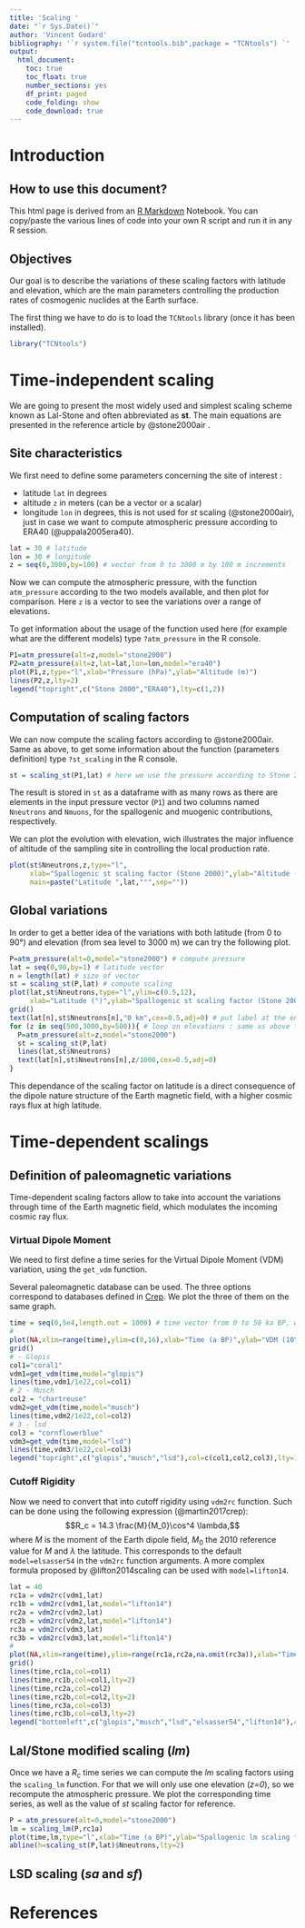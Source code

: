 ```yaml
---
title: 'Scaling '
date: "`r Sys.Date()`"
author: 'Vincent Godard'
bibliography: '`r system.file("tcntools.bib",package = "TCNtools") `'
output:
  html_document:
    toc: true
    toc_float: true
    number_sections: yes
    df_print: paged
    code_folding: show
    code_download: true
---
```




# Introduction 

## How to use this document?

This html page is derived from an [R Markdown](http://rmarkdown.rstudio.com) Notebook. 
You can copy/paste the various lines of code into your own R script and run it in any R session.


## Objectives


Our goal is to describe the variations of these scaling factors with latitude and elevation, which are the main parameters controlling the production rates of cosmogenic nuclides at the Earth surface.

The first thing we have to do is to load the `TCNtools` library (once it has been installed).

```r
library("TCNtools")
```

# Time-independent scaling

We are going to present the most widely used and simplest scaling scheme known as Lal-Stone and often abbreviated as **st**.
The main equations are presented in the reference article by @stone2000air .

## Site characteristics

We first need to define some parameters concerning the site of interest :

- latitude `lat` in degrees
- altitude `z` in meters (can be a vector or a scalar)
- longitude `lon` in degrees, this is not used for *st* scaling (@stone2000air), just in case we want to compute atmospheric pressure according to ERA40 (@uppala2005era40).

```r
lat = 30 # latitude
lon = 30 # longitude
z = seq(0,3000,by=100) # vector from 0 to 3000 m by 100 m increments
```

Now we can compute the atmospheric pressure, with the function `atm_pressure` according to the two models available, and then plot for comparison.
Here `z` is a vector to see the variations over a range of elevations.

To get information about the usage of the function used here (for example what are the different models) type `?atm_pressure` in the R console.

```r
P1=atm_pressure(alt=z,model="stone2000") 
P2=atm_pressure(alt=z,lat=lat,lon=lon,model="era40")
plot(P1,z,type="l",xlab="Pressure (hPa)",ylab="Altitude (m)")
lines(P2,z,lty=2)
legend("topright",c("Stone 2000","ERA40"),lty=c(1,2))
```

## Computation of scaling factors

We can now compute the scaling factors according to @stone2000air. 
Same as above, to get some information about the function (parameters definition) type `?st_scaling` in the R console.

```r
st = scaling_st(P1,lat) # here we use the pressure according to Stone 2000 model
```

The result is stored in `st` as a dataframe with as many rows as there are elements in the input pressure vector (`P1`) and two columns named `Nneutrons` and `Nmuons`, for the spallogenic and muogenic contributions, respectively.  

We can plot the evolution with elevation, wich illustrates the major influence of altitude of the sampling site in controlling the local production rate. 

```r
plot(st$Nneutrons,z,type="l",
     xlab="Spallogenic st scaling factor (Stone 2000)",ylab="Altitude (m)",
     main=paste("Latitude ",lat,"°",sep=""))
```

## Global variations

In order to get a better idea of the variations with both latitude (from 0 to 90°) and elevation (from sea level to 3000 m) we can try the following plot.

```r
P=atm_pressure(alt=0,model="stone2000") # compute pressure
lat = seq(0,90,by=1) # latitude vector
n = length(lat) # size of vector
st = scaling_st(P,lat) # compute scaling
plot(lat,st$Nneutrons,type="l",ylim=c(0.5,12),
     xlab="Latitude (°)",ylab="Spallogenic st scaling factor (Stone 2000)")
grid()
text(lat[n],st$Nneutrons[n],"0 km",cex=0.5,adj=0) # put label at the end of curve
for (z in seq(500,3000,by=500)){ # loop on elevations : same as above for a range of elevations
  P=atm_pressure(alt=z,model="stone2000") 
  st = scaling_st(P,lat) 
  lines(lat,st$Nneutrons)
  text(lat[n],st$Nneutrons[n],z/1000,cex=0.5,adj=0)
}
```

This dependance of the scaling factor on latitude is a direct consequence of the dipole nature structure of the Earth magnetic field, with a higher cosmic rays flux at high latitude.



# Time-dependent scalings

## Definition of paleomagnetic variations

Time-dependent scaling factors allow to take into account the variations through time of the Earth magnetic field, which modulates the incoming cosmic ray flux.

### Virtual Dipole Moment

We need to first define a time series for the Virtual Dipole Moment (VDM) variation, using the `get_vdm` function. 

Several paleomagnetic database can be used. 
The three options correspond to databases defined in [Crep](https://crep.otelo.univ-lorraine.fr).
We plot the three of them on the same graph.

```r
time = seq(0,5e4,length.out = 1000) # time vector from 0 to 50 ka BP, with 1000 regularly spaced elements
#
plot(NA,xlim=range(time),ylim=c(0,16),xlab="Time (a BP)",ylab="VDM (10^22 A.m^2)")
grid()
# - Glopis
col1="coral1"
vdm1=get_vdm(time,model="glopis")
lines(time,vdm1/1e22,col=col1)
# 2 - Musch
col2 = "chartreuse"
vdm2=get_vdm(time,model="musch")
lines(time,vdm2/1e22,col=col2)
# 3 - lsd
col3 = "cornflowerblue"
vdm3=get_vdm(time,model="lsd")
lines(time,vdm3/1e22,col=col3)
legend("topright",c("glopis","musch","lsd"),col=c(col1,col2,col3),lty=1)


```

### Cutoff Rigidity

Now we need to convert that into cutoff rigidity using `vdm2rc` function. Such can be done using the following expression (@martin2017crep):
$$R_c = 14.3 \frac{M}{M_0}\cos^4 \lambda,$$
where $M$ is the moment of the Earth dipole field, $M_0$ the 2010 reference value for $M$ and $\lambda$ the latitude.
This corresponds to the default `model=elsasser54` in the `vdm2rc` function arguments.
A more complex formula proposed by @lifton2014scaling can be used with `model=lifton14`.

```r
lat = 40
rc1a = vdm2rc(vdm1,lat)
rc1b = vdm2rc(vdm1,lat,model="lifton14")
rc2a = vdm2rc(vdm2,lat)
rc2b = vdm2rc(vdm2,lat,model="lifton14")
rc3a = vdm2rc(vdm3,lat)
rc3b = vdm2rc(vdm3,lat,model="lifton14")
#
plot(NA,xlim=range(time),ylim=range(rc1a,rc2a,na.omit(rc3a)),xlab="Time (a BP)",ylab="Rc (GV)")
grid()
lines(time,rc1a,col=col1)
lines(time,rc1b,col=col1,lty=2)
lines(time,rc2a,col=col2)
lines(time,rc2b,col=col2,lty=2)
lines(time,rc3a,col=col3)
lines(time,rc3b,col=col3,lty=2)
legend("bottomleft",c("glopis","musch","lsd","elsasser54","lifton14"),col=c(col1,col2,col3,"black","black"),lty=c(1,1,1,1,2),cex=0.5)

```


## Lal/Stone modified scaling (*lm*) 

Once we have a $R_c$ time series we can compute the *lm* scaling factors using the `scaling_lm` function. 
For that we will only use one elevation (*z=0*), so we recompute the atmospheric pressure.
We plot the corresponding time series, as well as the value of *st* scaling factor for reference.
```r
P = atm_pressure(alt=0,model="stone2000")
lm = scaling_lm(P,rc1a)
plot(time,lm,type="l",xlab="Time (a BP)",ylab="Spallogenic lm scaling factor")
abline(h=scaling_st(P,lat)$Nneutrons,lty=2)
```

## LSD scaling (*sa* and *sf*)







# References
